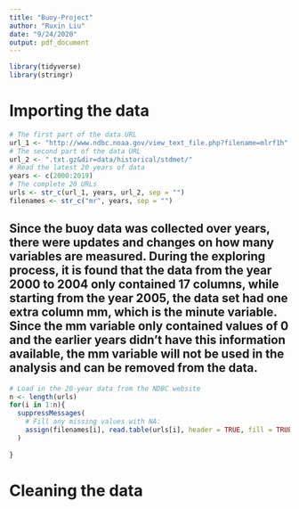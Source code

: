 ```yaml
---
title: "Buoy-Project"
author: "Ruxin Liu"
date: "9/24/2020"
output: pdf_document
---
```


```r
library(tidyverse)
library(stringr)

```
# Importing the data 

```r
# The first part of the data URL
url_1 <- "http://www.ndbc.noaa.gov/view_text_file.php?filename=mlrf1h"
# The second part of the data URL
url_2 <- ".txt.gz&dir=data/historical/stdmet/"
# Read the latest 20 years of data
years <- c(2000:2019)
# The complete 20 URLs
urls <- str_c(url_1, years, url_2, sep = "")
filenames <- str_c("mr", years, sep = "")

```


## Since the buoy data was collected over years, there were updates and changes on how many variables are measured. During the exploring process, it is found that the data from the year 2000 to 2004 only contained 17 columns, while starting from the year 2005, the data set had one extra column mm, which is the minute variable. Since the mm variable only contained values of 0 and the earlier years didn't have this information available, the mm variable will not be used in the analysis and can be removed from the data.


```r
# Load in the 20-year data from the NDBC website
n <- length(urls)
for(i in 1:n){
  suppressMessages(
    # Fill any missing values with NA:
    assign(filenames[i], read.table(urls[i], header = TRUE, fill = TRUE))
  )
  
}

```

# Cleaning the data 


```r

```


